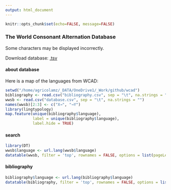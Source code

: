 ```yaml
---
output: html_document
---
```


```r
knitr::opts_chunk$set(echo=FALSE, message=FALSE)
```

###  The World Consonant Alternation Database {.tabset .tabset-fade .tabset-pills}
Some characters may be displayed incorrectly.

Download database: [.tsv](https://raw.githubusercontent.com/agricolamz/wcad/master/database.csv)

#### about database
Here is a map of the languages from WCAD:
```r
setwd("/home/agricolamz/_DATA/OneDrive1/_Work/github/wcad")
bibliography <- read.csv("bibliography.csv", sep = "\t", na.strings = "")
wwsb <- read.csv("database.csv", sep = "\t", na.strings = "")
names(wwsb)[2:3] <- c("X→", "→Y")
library(lingtypology)
map.feature(unique(bibliography$language),
            label = unique(bibliography$language),
            label.hide = TRUE)
```

#### search
```r
library(DT)
wwsb$language <- url.lang(wwsb$language)
datatable(wwsb, filter = 'top', rownames = FALSE, options = list(pageLength = 20, dom = 'tip'), escape = FALSE)
```

#### bibliography
```r
bibliography$language <- url.lang(bibliography$language)
datatable(bibliography, filter = 'top', rownames = FALSE, options = list(pageLength = 20, autoWidth = FALSE), escape = FALSE)
```
